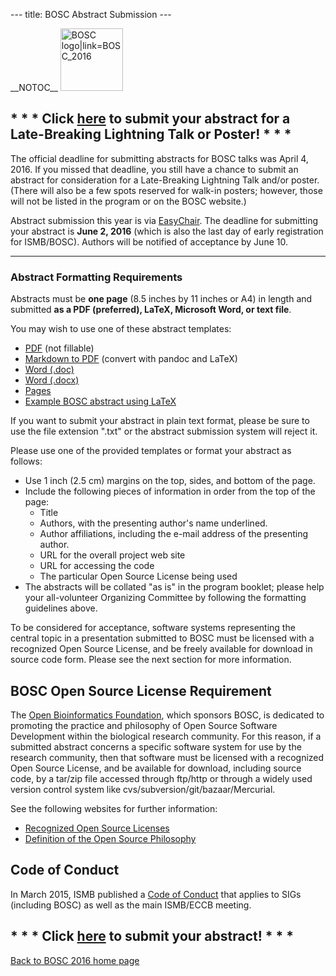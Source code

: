 ---
title: BOSC Abstract Submission
---

__NOTOC__
[[File:Pear.png‎|100px|left|BOSC logo|link=BOSC_2016]]

== * * * Click [https://easychair.org/conferences/?conf=bosc2016 here] to submit your abstract for a Late-Breaking Lightning Talk or Poster! * * * ==

The official deadline for submitting abstracts for BOSC talks was April 4, 2016. If you missed that deadline, you still have a chance to submit an abstract for consideration for a Late-Breaking Lightning Talk and/or poster. (There will also be a few spots reserved for walk-in posters; however, those will not be listed in the program or on the BOSC website.)

Abstract submission this year is via [https://easychair.org/conferences/?conf=bosc2016 EasyChair]. The deadline for submitting your abstract is '''June 2, 2016''' (which is also the last day of early registration for ISMB/BOSC). Authors will be notified of acceptance by June 10.

----

=== Abstract Formatting Requirements ===
Abstracts must be '''one page''' (8.5 inches by 11 inches or A4) in length and submitted '''as a PDF (preferred), LaTeX, Microsoft Word, or text file'''.

You may wish to use one of these abstract templates:
* [http://www.open-bio.org/wiki/File:BOSC2015-abstract-template.pdf PDF] (not fillable)
* [https://s3.amazonaws.com/chapmanb/openbio/bosc_template_pandoc.tar.gz Markdown to PDF] (convert with pandoc and LaTeX)
* [http://www.open-bio.org/bosc2015/bosc2015-abstract-example.doc Word (.doc)] 
* [http://www.open-bio.org/bosc2015/bosc2015-abstract-example.docx Word (.docx)]
* [http://www.open-bio.org/bosc2015/bosc2015-abstract-example.pages Pages]
* [https://github.com/bow/talks/blob/master/2014_bosc/abstract/abstract.tex Example BOSC abstract using LaTeX]

If you want to submit your abstract in plain text format, please be sure to use the file extension ".txt" or the abstract submission system will reject it.

Please use one of the provided templates or format your abstract as follows:
* Use 1 inch (2.5 cm) margins on the top, sides, and bottom of the page.
* Include the following pieces of information in order from the top of the page:
** Title
** Authors, with the presenting author's name underlined.
** Author affiliations, including the e-mail address of the presenting author.
** URL for the overall project web site
** URL for accessing the code
** The particular Open Source License being used
* The abstracts will be collated "as is" in the program booklet; please help your all-volunteer Organizing Committee by following the formatting guidelines above.

To be considered for acceptance, software systems representing the central topic in a presentation submitted to BOSC must be licensed with a recognized Open Source License, and be freely available for download in source code form. Please see the next section for more information.

== BOSC Open Source License Requirement ==

The [[OBF|Open Bioinformatics Foundation]], which sponsors BOSC, is dedicated to promoting the practice and philosophy of Open Source Software Development within the biological research community. For this reason, if a submitted abstract concerns a specific software system for use by the research community, then that software must be licensed with a recognized Open Source License, and be available for download, including source code, by a tar/zip file accessed through ftp/http or through a widely used version control system like cvs/subversion/git/bazaar/Mercurial.

See the following websites for further information:
* [http://www.opensource.org/licenses/ Recognized Open Source Licenses]
* [http://www.opensource.org/docs/definition.php Definition of the Open Source Philosophy]

== Code of Conduct ==
In March 2015, ISMB published a [http://www.iscb.org/ismbeccb2015-general-info/ismbeccb2015-coc Code of Conduct] that applies to SIGs (including BOSC) as well as the main ISMB/ECCB meeting.

== * * * Click [https://easychair.org/conferences/?conf=bosc2016 here] to submit your abstract! * * * ==

[[BOSC_2016|Back to BOSC 2016 home page]]